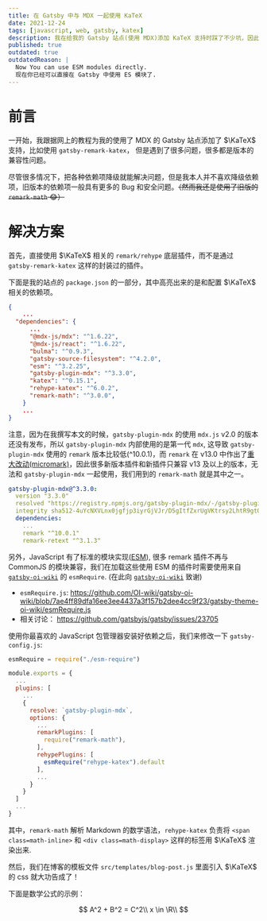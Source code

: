 ```yaml
---
title: 在 Gatsby 中与 MDX 一起使用 KaTeX
date: 2021-12-24
tags: [javascript, web, gatsby, katex]
description: 我在给我的 Gatsby 站点(使用 MDX)添加 KaTeX 支持时踩了不少坑，因此我写了这篇文章，来简述一下在 2021 年，如何在 Gatsby 中优雅的使用 KaTeX。
published: true
outdated: true
outdatedReason: |
  Now You can use ESM modules directly. 
  现在你已经可以直接在 Gatsby 中使用 ES 模块了.
---
```


# 前言

一开始，我跟据网上的教程为我的使用了 MDX 的 Gatsby 站点添加了 $\KaTeX$ 支持，比如使用 `gatsby-remark-katex`， 但是遇到了很多问题，很多都是版本的兼容性问题。

尽管很多情况下，把各种依赖项降级就能解决问题，但是我本人并不喜欢降级依赖项，旧版本的依赖项一般具有更多的 Bug 和安全问题。~~（然而我还是使用了旧版的 `remark-math` :joy:）~~

# 解决方案

首先，直接使用 $\KaTeX$ 相关的 `remark/rehype` 底层插件，而不是通过 `gatsby-remark-katex` 这样的封装过的插件。

下面是我的站点的 `package.json` 的一部分，其中高亮出来的是和配置 $\KaTeX$ 相关的依赖项。

```json package.json focus=9:13
{
    ...
  "dependencies": {
      ...
      "@mdx-js/mdx": "^1.6.22",
      "@mdx-js/react": "^1.6.22",
      "bulma": "^0.9.3",
      "gatsby-source-filesystem": "^4.2.0",
      "esm": "^3.2.25",
      "gatsby-plugin-mdx": "^3.3.0",
      "katex": "^0.15.1",
      "rehype-katex": "^6.0.2",
      "remark-math": "^3.0.0",
    }
    ...
}
```

注意，因为在我撰写本文的时候，`gatsby-plugin-mdx` 的使用 `mdx.js` v2.0 的版本还没有发布，所以 `gatsby-plugin-mdx` 内部使用的是第一代 `mdx`, 这导致 `gatsby-plugin-mdx` 使用的 `remark` 版本比较低(^10.0.1)，而 `remark` 在 v13.0 中作出了[重大改动(micromark)](https://github.com/remarkjs/remark/releases/tag/13.0.0)，因此很多新版本插件和新插件只兼容 v13 及以上的版本，无法和 `gatsby-plugin-mdx` 一起使用，我们用到的 `remark-math` 就是其中之一。

```yaml yarn.lock focus=7
gatsby-plugin-mdx@^3.3.0:
  version "3.3.0"
  resolved "https://registry.npmjs.org/gatsby-plugin-mdx/-/gatsby-plugin-mdx-3.3.0.tgz#18b3f5d2eab02e5bdd8264560c850473ce772039"
  integrity sha512-4uYcNXVLnx0jgfjp3iyrGjVJr/D5gItfZxrUgVKtrsy2LhtR9gtQgLFZgGONnqDoPn+26kAlBsqTOORN3m88bQ==
  dependencies:
  	...
    remark "^10.0.1"
    remark-retext "^3.1.3"
```

另外，JavaScript 有了标准的模块实现([ESM](https://gist.github.com/sindresorhus/a39789f98801d908bbc7ff3ecc99d99c)), 很多 remark 插件不再与 CommonJS 的模块兼容，我们在加载这些使用 ESM 的插件时需要使用来自 [`gatsby-oi-wiki`](https://github.com/OI-wiki/gatsby-oi-wiki) 的 `esmRequire`. (在此向 [`gatsby-oi-wiki`](https://github.com/OI-wiki/gatsby-oi-wiki) 致谢)

- `esmRequire.js`: https://github.com/OI-wiki/gatsby-oi-wiki/blob/7ae4ff89dfa16ee3ee4437a3f157b2dee4cc9f23/gatsby-theme-oi-wiki/esmRequire.js
- 相关讨论： https://github.com/gatsbyjs/gatsby/issues/23705

使用你最喜欢的 JavaScript 包管理器安装好依赖之后，我们来修改一下 `gatsby-config.js`:

```javascript gatsby-config.js focus=11:16
esmRequire = require("./esm-require")

module.exports = {
  ...
  plugins: [
    ...
    {
      resolve: `gatsby-plugin-mdx`,
      options: {
        ...
        remarkPlugins: [
          require("remark-math"),
        ],
        rehypePlugins: [
          esmRequire("rehype-katex").default
        ],
        ...
      }
    }
  ]
  ...
}
```

其中，`remark-math` 解析 Markdown 的数学语法，`rehype-katex` 负责将 `<span class=math-inline>` 和 `<div class=math-display>` 这样的标签用 $\KaTeX$ 渲染出来.

然后，我们在博客的模板文件 `src/templates/blog-post.js` 里面引入 $\KaTeX$ 的 css 就大功告成了！

下面是数学公式的示例：

$$
A^2 + B^2 = C^2\\
x \in \R\\
$$
